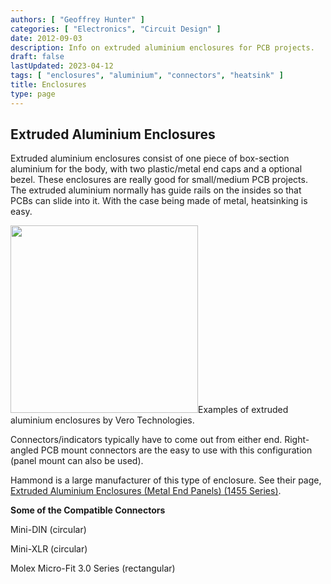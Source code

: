 ```yaml
---
authors: [ "Geoffrey Hunter" ]
categories: [ "Electronics", "Circuit Design" ]
date: 2012-09-03
description: Info on extruded aluminium enclosures for PCB projects.
draft: false
lastUpdated: 2023-04-12
tags: [ "enclosures", "aluminium", "connectors", "heatsink" ]
title: Enclosures
type: page
---
```



## Extruded Aluminium Enclosures

Extruded aluminium enclosures consist of one piece of box-section aluminium for the body, with two plastic/metal end caps and a optional bezel. These enclosures are really good for small/medium PCB projects. The extruded aluminium normally has guide rails on the insides so that PCBs can slide into it. With the case being made of metal, heatsinking is easy.


<Image src={extruded_aluminium_enclosures_eurocard_pcb} width="300">Examples of extruded aluminium enclosures by Vero Technologies.</Image>

<Aside type="note">
Connectors/indicators typically have to come out from either end. Right-angled PCB mount connectors are the easy to use with this configuration (panel mount can also be used).
</Aside>

Hammond is a large manufacturer of this type of enclosure. See their page, [Extruded Aluminium Enclosures (Metal End Panels) (1455 Series)](http://www.hammondmfg.com/1455.htm).

**Some of the Compatible Connectors**

Mini-DIN (circular)

Mini-XLR (circular)

Molex Micro-Fit 3.0 Series (rectangular)
